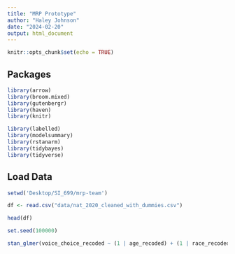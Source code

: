 ```yaml
---
title: "MRP Prototype"
author: "Haley Johnson"
date: "2024-02-20"
output: html_document
---
```


```r
knitr::opts_chunk$set(echo = TRUE)
```

## Packages
```r
library(arrow)
library(broom.mixed)
library(gutenbergr)
library(haven)
library(knitr)

library(labelled)
library(modelsummary)
library(rstanarm)
library(tidybayes)
library(tidyverse)
```

## Load Data

```r
setwd('Desktop/SI_699/mrp-team')
```


```r
df <- read.csv("data/nat_2020_cleaned_with_dummies.csv")
```


```r
head(df)
```

```r
set.seed(100000)
```

```r
stan_glmer(voice_choice_recoded ~ (1 | age_recoded) + (1 | race_recoded) + (1 + male))
```

```r
```

